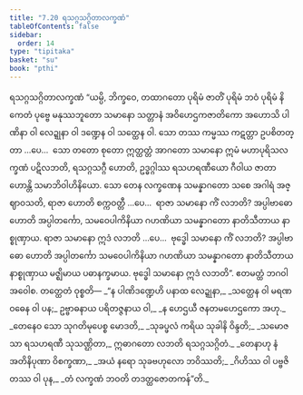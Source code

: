 ```yaml
---
title: "7.20 ရသဂ္ဂသဂ္ဂိတာလက္ခဏံ"
tableOfContents: false
sidebar:
  order: 14
type: "tipitaka"
basket: "su"
book: "pthi"
---
```



<DynamicBreadcrumb />

<Paragraph number="506" type="center" book="pthi">
<Emphasis>ရသဂ္ဂသဂ္ဂိတာလက္ခဏံ</Emphasis>
</Paragraph>

<Division number="226" book="pthi" e="ch" v="8" p="135">

<Paragraph number="507" book="pthi">
“ယမ္ပိ, ဘိက္ခဝေ, တထာဂတော ပုရိမံ ဇာတိံ ပုရိမံ ဘဝံ ပုရိမံ နိကေတံ ပုဗ္ဗေ မနုဿဘူတော သမာနော သတ္တာနံ အဝိဟေဌကဇာတိကော အဟောသိ ပါဏိနာ ဝါ လေဍ္ဍုနာ ဝါ ဒဏ္ဍေန ဝါ သတ္ထေန ဝါ. သော တဿ ကမ္မဿ ကဋတ္တာ ဥပစိတတ္တာ …ပေ…  သော တတော စုတော ဣတ္ထတ္တံ အာဂတော သမာနော ဣမံ မဟာပုရိသလက္ခဏံ ပဋိလဘတိ, ရသဂ္ဂသဂ္ဂီ ဟောတိ, ဥဒ္ဓဂ္ဂါဿ ရသဟရဏီယော ဂီဝါယ ဇာတာ ဟောန္တိ သမာဘိဝါဟိနိယော.
</Paragraph>

<Paragraph number="508" book="pthi">
သော တေန လက္ခဏေန သမန္နာဂတော သစေ အဂါရံ အဇ္ဈာဝသတိ, ရာဇာ ဟောတိ စက္ကဝတ္တီ …ပေ…  ရာဇာ သမာနော ကိံ လဘတိ? အပ္ပါဗာဓော ဟောတိ အပ္ပါတင်္ကော, သမဝေပါကိနိယာ ဂဟဏိယာ သမန္နာဂတော နာတိသီတာယ နာစ္စုဏှာယ. ရာဇာ သမာနော ဣဒံ လဘတိ …ပေ…  ဗုဒ္ဓေါ သမာနော ကိံ လဘတိ? အပ္ပါဗာဓော ဟောတိ အပ္ပါတင်္ကော သမဝေပါကိနိယာ ဂဟဏိယာ သမန္နာဂတော နာတိသီတာယ နာစ္စုဏှာယ မဇ္ဈိမာယ ပဓာနက္ခမာယ. ဗုဒ္ဓေါ သမာနော ဣဒံ လဘတိ”. ဧတမတ္ထံ ဘဂဝါ အဝေါစ.
</Paragraph>

</Division>
<Division number="227" book="pthi" e="ch" v="8" p="135">

<Paragraph number="509" book="pthi">
တတ္ထေတံ ဝုစ္စတိ—
</Paragraph>

<Paragraph number="510" type="verses" book="pthi">
_“န ပါဏိဒဏ္ဍေဟိ ပနာထ လေဍ္ဍုနာ,_  
_သတ္ထေန ဝါ မရဏဝဓေန ဝါ ပန;_  
ဥဗ္ဗာဓနာယ ပရိတဇ္ဇနာယ ဝါ,_  
_န ဟေဌယီ ဇနတမဟေဌကော အဟု._  

</Paragraph>

<Paragraph number="511" type="verses" book="pthi">
_တေနေဝ သော သုဂတိမုပေစ္စ မောဒတိ,_  
_သုခပ္ဖလံ ကရိယ သုခါနိ ဝိန္ဒတိ;_  
_သမောဇသာ ရသဟရဏီ သုသဏ္ဌိတာ,_  
ဣဓာဂတော လဘတိ ရသဂ္ဂသဂ္ဂိတံ._  

</Paragraph>

<Paragraph number="512" type="verses" book="pthi">
_တေနာဟု နံ အတိနိပုဏာ ဝိစက္ခဏာ,_  
_အယံ နရော သုခဗဟုလော ဘဝိဿတိ;_  
_ဂိဟိဿ ဝါ ပဗ္ဗဇိတဿ ဝါ ပုန,_  
_တံ လက္ခဏံ ဘဝတိ တဒတ္ထဇောတကန်”တိ._
</Paragraph>
</Division>